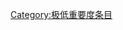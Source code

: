 {{catmore1|[[WikiProject:职业摔角|WikiProject:职业摔角]]}}
{{Articles by Importance|topic=职业摔角|project=职业摔角|format=TOC}}
{{emptycat}}

[[Category:极低重要度条目|Category:极低重要度条目]]